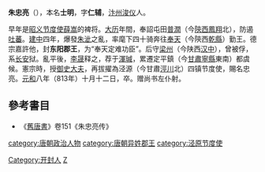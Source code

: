 '''朱忠亮'''（{{bd|？||813年|11月8日catIdx=Z}}），本名'''士明'''，字'''仁辅'''，[[汴州|汴州]][[浚仪|浚仪]]人。

早年是[[昭义节度使|昭义节度使]][[薛嵩|薛嵩]]的裨将。[[大历|大历]]年間，奉詔屯田[[普潤|普潤]]（今[[陝西|陝西]][[鳳翔|鳳翔]]北），防遏[[吐蕃|吐蕃]]。[[建中|建中]]四年，爆發[[朱泚|朱泚]]之亂，率麾下四十骑奔往[[奉天|奉天]]（今陝西[[乾縣|乾縣]]）勤王。德宗嘉許他，封'''东阳郡王'''，为“奉天定难功臣”。后守[[梁州|梁州]]（今陕西[[汉中|汉中]]），曾被俘，系[[长安|长安]]狱。亂平後，[[李晟_(唐朝)|李晟]]释之，荐于[[渾瑊|渾瑊]]，累遷定平鎮（今[[甘肅|甘肅]][[寧縣|寧縣]]東南）都虞候。憲宗時，授[[御史大夫|御史大夫]]，再拔擢為泾源（今甘肅[[涇川|涇川]]北）四镇节度使，賜名忠亮。[[元和_(唐朝)|元和]]八年（813年）十月十二日，卒。赠尚书左仆射。

== 參考書目 ==
*《[[舊唐書|舊唐書]]》卷151《朱忠亮传》

{{DEFAULTSORT:Z}}
[[Category:开封人|Category:开封人]]
[[Category:朱姓|Z]]
[[category:唐朝政治人物|category:唐朝政治人物]]
[[category:唐朝异姓郡王|category:唐朝异姓郡王]]
[[category:泾原节度使|category:泾原节度使]]